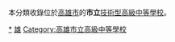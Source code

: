 本分類收錄位於[[高雄市|高雄市]]的'''市立'''[[技術型高級中等學校|技術型高級中等學校]]。
[[Category:高雄市技術型高級中等學校|*]]
[[Category:中華民國直轄市立技術型高級中等學校|雄]]
[[Category:高雄市立高級中等學校|Category:高雄市立高級中等學校]]